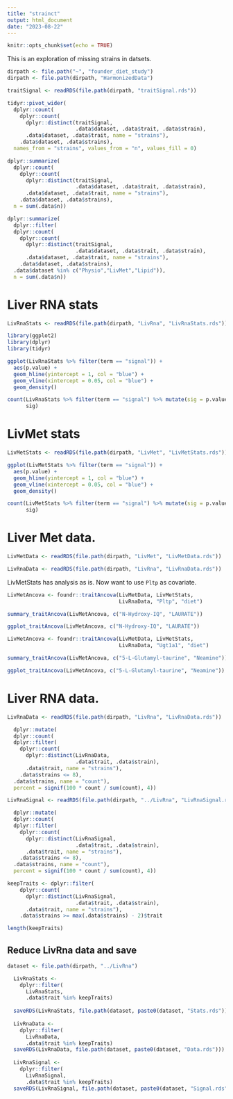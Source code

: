 ```yaml
---
title: "strainct"
output: html_document
date: "2023-08-22"
---
```


```r
knitr::opts_chunk$set(echo = TRUE)
```

This is an exploration of missing strains in datsets.

```r
dirpath <- file.path("~", "founder_diet_study")
dirpath <- file.path(dirpath, "HarmonizedData")

traitSignal <- readRDS(file.path(dirpath, "traitSignal.rds"))
```

```r
tidyr::pivot_wider(
  dplyr::count( 
    dplyr::count(
      dplyr::distinct(traitSignal, 
                      .data$dataset, .data$trait, .data$strain),
      .data$dataset, .data$trait, name = "strains"),
    .data$dataset, .data$strains),
  names_from = "strains", values_from = "n", values_fill = 0)
```

```r
dplyr::summarize(
  dplyr::count( 
    dplyr::count(
      dplyr::distinct(traitSignal, 
                      .data$dataset, .data$trait, .data$strain),
      .data$dataset, .data$trait, name = "strains"),
    .data$dataset, .data$strains),
  n = sum(.data$n))
```

```r
dplyr::summarize(
  dplyr::filter(
  dplyr::count( 
    dplyr::count(
      dplyr::distinct(traitSignal, 
                      .data$dataset, .data$trait, .data$strain),
      .data$dataset, .data$trait, name = "strains"),
    .data$dataset, .data$strains),
  .data$dataset %in% c("Physio","LivMet","Lipid")),
  n = sum(.data$n))
```

# Liver RNA stats

```r
LivRnaStats <- readRDS(file.path(dirpath, "LivRna", "LivRnaStats.rds"))
```

```r
library(ggplot2)
library(dplyr)
library(tidyr)
```

```r
ggplot(LivRnaStats %>% filter(term == "signal")) +
  aes(p.value) +
  geom_hline(yintercept = 1, col = "blue") +
  geom_vline(xintercept = 0.05, col = "blue") +
  geom_density()
```

```r
count(LivRnaStats %>% filter(term == "signal") %>% mutate(sig = p.value <= 0.05),
      sig)
```

# LivMet stats

```r
LivMetStats <- readRDS(file.path(dirpath, "LivMet", "LivMetStats.rds"))
```

```r
ggplot(LivMetStats %>% filter(term == "signal")) +
  aes(p.value) +
  geom_hline(yintercept = 1, col = "blue") +
  geom_vline(xintercept = 0.05, col = "blue") +
  geom_density()
```

```r
count(LivMetStats %>% filter(term == "signal") %>% mutate(sig = p.value <= 0.05),
      sig)
```

# Liver Met data.

```r
LivMetData <- readRDS(file.path(dirpath, "LivMet", "LivMetData.rds"))
```

```r
LivRnaData <- readRDS(file.path(dirpath, "LivRna", "LivRnaData.rds"))
```

LivMetStats has analysis as is. Now want to use `Pltp` as covariate.

```r
LivMetAncova <- foundr::traitAncova(LivMetData, LivMetStats,
                                    LivRnaData, "Pltp", "diet")
```

```r
summary_traitAncova(LivMetAncova, c("N-Hydroxy-IQ", "LAURATE"))
```

```r
ggplot_traitAncova(LivMetAncova, c("N-Hydroxy-IQ", "LAURATE"))
```

```r
LivMetAncova <- foundr::traitAncova(LivMetData, LivMetStats,
                                    LivRnaData, "Ugt1a1", "diet")
```

```r
summary_traitAncova(LivMetAncova, c("5-L-Glutamyl-taurine", "Neamine"))
```

```r
ggplot_traitAncova(LivMetAncova, c("5-L-Glutamyl-taurine", "Neamine"))
```

# Liver RNA data.


```r
LivRnaData <- readRDS(file.path(dirpath, "LivRna", "LivRnaData.rds"))
```

```r
  dplyr::mutate(
  dplyr::count(
  dplyr::filter(
    dplyr::count(
      dplyr::distinct(LivRnaData, 
                      .data$trait, .data$strain),
      .data$trait, name = "strains"),
    .data$strains <= 8),
  .data$strains, name = "count"),
  percent = signif(100 * count / sum(count), 4))
```

```r
LivRnaSignal <- readRDS(file.path(dirpath, "../LivRna", "LivRnaSignal.rds"))
```

```r
  dplyr::mutate(
  dplyr::count(
  dplyr::filter(
    dplyr::count(
      dplyr::distinct(LivRnaSignal, 
                      .data$trait, .data$strain),
      .data$trait, name = "strains"),
    .data$strains <= 8),
  .data$strains, name = "count"),
  percent = signif(100 * count / sum(count), 4))
```

```r
keepTraits <- dplyr::filter(
    dplyr::count(
      dplyr::distinct(LivRnaSignal, 
                      .data$trait, .data$strain),
      .data$trait, name = "strains"),
    .data$strains >= max(.data$strains) - 2)$trait
```

```r
length(keepTraits)
```

## Reduce LivRna data and save


```r
dataset <- file.path(dirpath, "../LivRna")

  LivRnaStats <- 
    dplyr::filter(
      LivRnaStats,
      .data$trait %in% keepTraits)
  
  saveRDS(LivRnaStats, file.path(dataset, paste0(dataset, "Stats.rds")))
  
  LivRnaData <-
    dplyr::filter(
      LivRnaData,
      .data$trait %in% keepTraits)
  saveRDS(LivRnaData, file.path(dataset, paste0(dataset, "Data.rds")))
  
  LivRnaSignal <- 
    dplyr::filter(
      LivRnaSignal,
      .data$trait %in% keepTraits)
  saveRDS(LivRnaSignal, file.path(dataset, paste0(dataset, "Signal.rds")))
```

